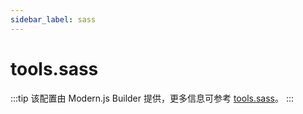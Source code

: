 ```yaml
---
sidebar_label: sass
---
```


# tools.sass

:::tip
该配置由 Modern.js Builder 提供，更多信息可参考 [tools.sass](https://modernjs.dev/builder/api/config-tools.html#toolssass)。
:::


<Main />
